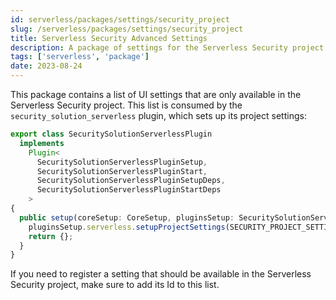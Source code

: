 ```yaml
---
id: serverless/packages/settings/security_project
slug: /serverless/packages/settings/security_project
title: Serverless Security Advanced Settings
description: A package of settings for the Serverless Security project.
tags: ['serverless', 'package']
date: 2023-08-24
---
```


This package contains a list of UI settings that are only available in the Serverless Security project.
This list is consumed by the `security_solution_serverless` plugin, which sets up its project settings:

```ts
export class SecuritySolutionServerlessPlugin
  implements
    Plugin<
      SecuritySolutionServerlessPluginSetup,
      SecuritySolutionServerlessPluginStart,
      SecuritySolutionServerlessPluginSetupDeps,
      SecuritySolutionServerlessPluginStartDeps
    >
{
  public setup(coreSetup: CoreSetup, pluginsSetup: SecuritySolutionServerlessPluginSetupDeps) {
    pluginsSetup.serverless.setupProjectSettings(SECURITY_PROJECT_SETTINGS);
    return {};
  }
}
```

If you need to register a setting that should be available in the Serverless Security project, make sure to add
its Id to this list.
